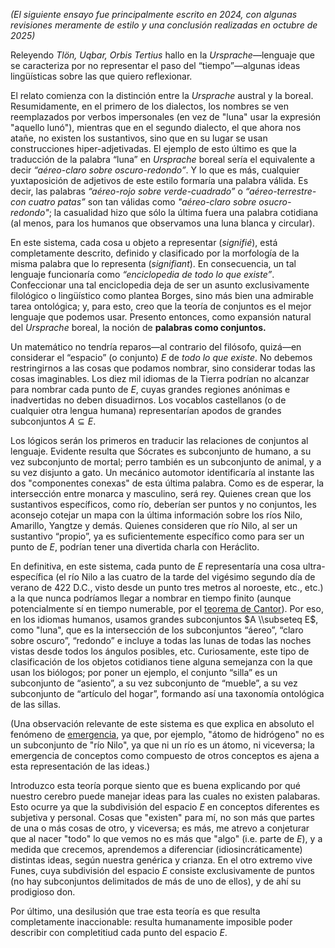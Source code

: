 
_(El siguiente ensayo fue principalmente escrito en 2024, con algunas revisiones meramente de estilo y una conclusión realizadas en octubre de 2025)_

Releyendo _Tlön, Uqbar, Orbis Tertius_ hallo en la _Ursprache_—lenguaje que se caracteriza por no representar el paso del “tiempo”—algunas ideas lingüísticas sobre las que quiero reflexionar.

El relato comienza con la distinción entre la _Ursprache_ austral y la boreal. Resumidamente, en el primero de los dialectos, los nombres se ven reemplazados por verbos impersonales (en vez de "luna" usar la expresión "aquello lunó"), mientras que en el segundo dialecto, el que ahora nos atañe, no existen los sustantivos, sino que en su lugar se usan construcciones hiper-adjetivadas. El ejemplo de esto último es que la traducción de la palabra “luna” en _Ursprache_ boreal sería el equivalente a decir _“aéreo-claro sobre oscuro-redondo”_. Y lo que es más, cualquier yuxtaposición de adjetivos de este estilo formaría una palabra válida. Es decir, las palabras _“aéreo-rojo sobre verde-cuadrado”_ o _“aéreo-terrestre-con cuatro patas”_ son tan válidas como _"aéreo-claro sobre osucro-redondo"_; la casualidad hizo que sólo la última fuera una palabra cotidiana (al menos, para los humanos que observamos una luna blanca y circular).

En este sistema, cada cosa u objeto a representar (_signifié_), está completamente descrito, definido y clasificado por la morfología de la misma palabra que lo representa (_signifiant_). En consecuencia, un tal lenguaje funcionaría como _“enciclopedia de todo lo que existe”_. Confeccionar una tal enciclopedia deja de ser un asunto exclusivamente filológico o lingüístico como plantea Borges, sino más bien una admirable tarea ontológica; y, para esto, creo que la teoría de conjuntos es el mejor lenguaje que podemos usar. Presento entonces, como expansión natural del _Ursprache_ boreal, la noción de **palabras como conjuntos.**

Un matemático no tendría reparos—al contrario del filósofo, quizá—en considerar el “espacio” (o conjunto) $E$ de _todo lo que existe_. No debemos restringirnos a las cosas que podamos nombrar, sino considerar todas las cosas imaginables. Los diez mil idiomas de la Tierra podrían no alcanzar para nombrar cada punto de $E$, cuyas grandes regiones anónimas e inadvertidas no deben disuadirnos. Los vocablos castellanos (o de cualquier otra lengua humana) representarían apodos de grandes subconjuntos $A \subseteq E$.

Los lógicos serán los primeros en traducir las relaciones de conjuntos al lenguaje. Evidente resulta que Sócrates es subconjunto de humano, a su vez subconjunto de mortal; perro también es un subconjunto de animal, y a su vez disjunto a gato. Un mecánico automotor identificaría al instante las dos "componentes conexas" de esta última palabra. Como es de esperar, la intersección entre monarca y masculino, será rey. Quienes crean que los sustantivos específicos, como río, deberían ser puntos y no conjuntos, les aconsejo cotejar un mapa con la última información sobre los ríos Nilo, Amarillo, Yangtze y demás. Quienes consideren que río Nilo, al ser un sustantivo “propio”, ya es suficientemente específico como para ser un punto de $E$, podrían tener una divertida charla con Heráclito.

En definitiva, en este sistema, cada punto de $E$ representaría una cosa ultra-específica (el río Nilo a las cuatro de la tarde del vigésimo segundo día de verano de 422 D.C., visto desde un punto tres metros al noroeste, etc., etc.) a la que nunca podríamos llegar a nombrar en tiempo finito (aunque potencialmente sí en tiempo numerable, por el <a className='text-gray-500' href='https://en.wikipedia.org/wiki/Cantor%27s_intersection_theorem#Variant_in_complete_metric_spaces'>teorema de Cantor</a>). Por eso, en los idiomas humanos, usamos grandes subconjuntos $A \\subseteq E$, como "luna", que es la intersección de los subconjuntos “áereo”, “claro sobre oscuro”, “redondo” e incluye a todas las lunas de todas las noches vistas desde todos los ángulos posibles, etc. Curiosamente, este tipo de clasificación de los objetos cotidianos tiene alguna semejanza con la que usan los biólogos; por poner un ejemplo, el conjunto “silla” es un subconjunto de “asiento”, a su vez subconjunto de “mueble”, a su vez subconjunto de “artículo del hogar”, formando así una taxonomía ontológica de las sillas.

(Una observación relevante de este sistema es que explica en absoluto el fenómeno de <a className='text-gray-500' href='https://en.wikipedia.org/wiki/Emergence'>emergencia</a>, ya que, por ejemplo, "átomo de hidrógeno" no es un subconjunto de "río Nilo", ya que ni un río es un átomo, ni viceversa; la emergencia de conceptos como compuesto de otros conceptos es ajena a esta representación de las ideas.)

Introduzco esta teoría porque siento que es buena explicando por qué nuestro cerebro puede manejar ideas para las cuales no existen palabaras. Esto ocurre ya que la subdivisión del espacio $E$ en conceptos diferentes es subjetiva y personal. Cosas que "existen" para mí, no son más que partes de una o más cosas de otro, y viceversa; es más, me atrevo a conjeturar que al nacer "todo" lo que vemos no es más que "algo" (i.e. parte de $E$), y a medida que crecemos, aprendemos a diferenciar (idiosincráticamente) distintas ideas, según nuestra genérica y crianza. En el otro extremo vive Funes, cuya subdivisión del espacio $E$ consiste exclusivamente de puntos (no hay subconjuntos delimitados de más de uno de ellos), y de ahí su prodigioso don.

Por último, una desilusión que trae esta teoría es que resulta completamente inaccionable: resulta humanamente imposible poder describir con completitiud cada punto del espacio $E$. 